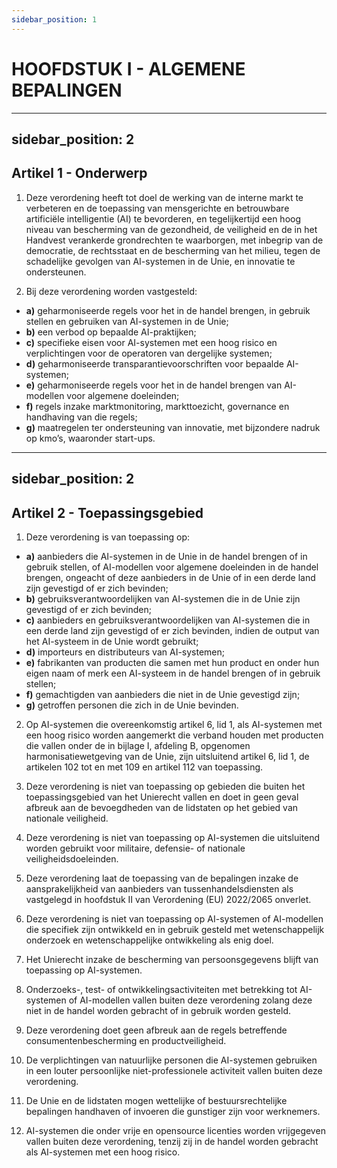 ```yaml
---
sidebar_position: 1
---
```


# HOOFDSTUK I - ALGEMENE BEPALINGEN

---
sidebar_position: 2
---

## Artikel 1 - Onderwerp

1. Deze verordening heeft tot doel de werking van de interne markt te verbeteren en de toepassing van mensgerichte en betrouwbare artificiële intelligentie (AI) te bevorderen, en tegelijkertijd een hoog niveau van bescherming van de gezondheid, de veiligheid en de in het Handvest verankerde grondrechten te waarborgen, met inbegrip van de democratie, de rechtsstaat en de bescherming van het milieu, tegen de schadelijke gevolgen van AI-systemen in de Unie, en innovatie te ondersteunen.

2. Bij deze verordening worden vastgesteld:

- **a)** geharmoniseerde regels voor het in de handel brengen, in gebruik stellen en gebruiken van AI-systemen in de Unie;
- **b)** een verbod op bepaalde AI-praktijken;
- **c)** specifieke eisen voor AI-systemen met een hoog risico en verplichtingen voor de operatoren van dergelijke systemen;
- **d)** geharmoniseerde transparantievoorschriften voor bepaalde AI-systemen;
- **e)** geharmoniseerde regels voor het in de handel brengen van AI-modellen voor algemene doeleinden;
- **f)** regels inzake marktmonitoring, markttoezicht, governance en handhaving van die regels;
- **g)** maatregelen ter ondersteuning van innovatie, met bijzondere nadruk op kmo’s, waaronder start-ups.

---
sidebar_position: 2
---

## Artikel 2 - Toepassingsgebied

1. Deze verordening is van toepassing op:

- **a)** aanbieders die AI-systemen in de Unie in de handel brengen of in gebruik stellen, of AI-modellen voor algemene doeleinden in de handel brengen, ongeacht of deze aanbieders in de Unie of in een derde land zijn gevestigd of er zich bevinden;
- **b)** gebruiksverantwoordelijken van AI-systemen die in de Unie zijn gevestigd of er zich bevinden;
- **c)** aanbieders en gebruiksverantwoordelijken van AI-systemen die in een derde land zijn gevestigd of er zich bevinden, indien de output van het AI-systeem in de Unie wordt gebruikt;
- **d)** importeurs en distributeurs van AI-systemen;
- **e)** fabrikanten van producten die samen met hun product en onder hun eigen naam of merk een AI-systeem in de handel brengen of in gebruik stellen;
- **f)** gemachtigden van aanbieders die niet in de Unie gevestigd zijn;
- **g)** getroffen personen die zich in de Unie bevinden.

2. Op AI-systemen die overeenkomstig artikel 6, lid 1, als AI-systemen met een hoog risico worden aangemerkt die verband houden met producten die vallen onder de in bijlage I, afdeling B, opgenomen harmonisatiewetgeving van de Unie, zijn uitsluitend artikel 6, lid 1, de artikelen 102 tot en met 109 en artikel 112 van toepassing.

3. Deze verordening is niet van toepassing op gebieden die buiten het toepassingsgebied van het Unierecht vallen en doet in geen geval afbreuk aan de bevoegdheden van de lidstaten op het gebied van nationale veiligheid.

4. Deze verordening is niet van toepassing op AI-systemen die uitsluitend worden gebruikt voor militaire, defensie- of nationale veiligheidsdoeleinden.

5. Deze verordening laat de toepassing van de bepalingen inzake de aansprakelijkheid van aanbieders van tussenhandelsdiensten als vastgelegd in hoofdstuk II van Verordening (EU) 2022/2065 onverlet.

6. Deze verordening is niet van toepassing op AI-systemen of AI-modellen die specifiek zijn ontwikkeld en in gebruik gesteld met wetenschappelijk onderzoek en wetenschappelijke ontwikkeling als enig doel.

7. Het Unierecht inzake de bescherming van persoonsgegevens blijft van toepassing op AI-systemen.

8. Onderzoeks-, test- of ontwikkelingsactiviteiten met betrekking tot AI-systemen of AI-modellen vallen buiten deze verordening zolang deze niet in de handel worden gebracht of in gebruik worden gesteld.

9. Deze verordening doet geen afbreuk aan de regels betreffende consumentenbescherming en productveiligheid.

10. De verplichtingen van natuurlijke personen die AI-systemen gebruiken in een louter persoonlijke niet-professionele activiteit vallen buiten deze verordening.

11. De Unie en de lidstaten mogen wettelijke of bestuursrechtelijke bepalingen handhaven of invoeren die gunstiger zijn voor werknemers.

12. AI-systemen die onder vrije en opensource licenties worden vrijgegeven vallen buiten deze verordening, tenzij zij in de handel worden gebracht als AI-systemen met een hoog risico.
